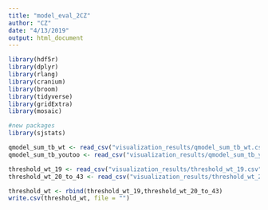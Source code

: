 ```yaml
---
title: "model_eval_2CZ"
author: "CZ"
date: "4/13/2019"
output: html_document
---
```


```r
library(hdf5r)
library(dplyr)
library(rlang)
library(cranium)
library(broom)
library(tidyverse)
library(gridExtra)
library(mosaic)

#new packages
library(sjstats)
```


```r
qmodel_sum_tb_wt <- read_csv("visualization_results/qmodel_sum_tb_wt.csv")
qmodel_sum_tb_youtoo <- read_csv("visualization_results/qmodel_sum_tb_youtoo.1.csv")

threshold_wt_19 <- read_csv("visualization_results/threshold_wt_19.csv")
threshold_wt_20_to_43 <- read_csv("visualization_results/threshold_wt_20_to_43.csv")

```


```r
threshold_wt <- rbind(threshold_wt_19,threshold_wt_20_to_43)
write.csv(threshold_wt, file = "")
```

